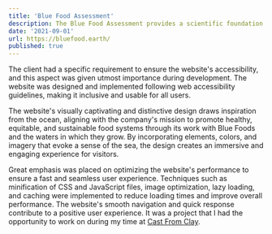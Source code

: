 ```yaml
---
title: 'Blue Food Assessment'
description: The Blue Food Assessment provides a scientific foundation for decision-makers through peer-reviewed research and policy recommendations.
date: '2021-09-01'
url: https://bluefood.earth/
published: true
---
```


The client had a specific requirement to ensure the website's accessibility, and this aspect was given utmost importance during development. The website was designed and implemented following web accessibility guidelines, making it inclusive and usable for all users.

The website's visually captivating and distinctive design draws inspiration from the ocean, aligning with the company's mission to promote healthy, equitable, and sustainable food systems through its work with Blue Foods and the waters in which they grow. By incorporating elements, colors, and imagery that evoke a sense of the sea, the design creates an immersive and engaging experience for visitors.

Great emphasis was placed on optimizing the website's performance to ensure a fast and seamless user experience. Techniques such as minification of CSS and JavaScript files, image optimization, lazy loading, and caching were implemented to reduce loading times and improve overall performance. The website's smooth navigation and quick response contribute to a positive user experience. It was a project that I had the opportunity to work on during my time at [Cast From Clay](https://castfromclay.co.uk/).
